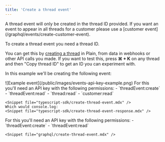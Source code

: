 ```yaml
---
title: 'Create a thread event'
---
```


<Info>
  A thread event will only be created in the thread ID provided. If you want an event to appear in
  all threads for a customer please use a [customer
  event](/graphql/events/create-customer-event).
</Info>

To create a thread event you need a thread ID.

You can get this by [creating a thread](/graphql/threads/create) in Plain, from data in webhooks or other API calls you made. If you want to test this, press **⌘ + K** on any thread and then "Copy thread ID" to get an ID you can experiment with.

In this example we'll be creating the following event:

<Frame>![Example event](/public/images/events-api-key-example.png)</Frame>

<Tabs>
  <Tab title="Typescript SDK">
    For this you'll need an API key with the following permissions:
    - `threadEvent:create`
    - `threadEvent:read`
    - `thread:read`
    - `customer:read`

    <Snippet file="typescript-sdk/create-thread-event.mdx" />
    Which would console.log:
    <Snippet file="typescript-sdk/create-thread-event-response.mdx" />

  </Tab>
  <Tab title="GraphQL">
    For this you'll need an API key with the following permissions:
    - `threadEvent:create`
    - `threadEvent:read`

    <Snippet file="graphql/create-thread-event.mdx" />

  </Tab>
</Tabs>
